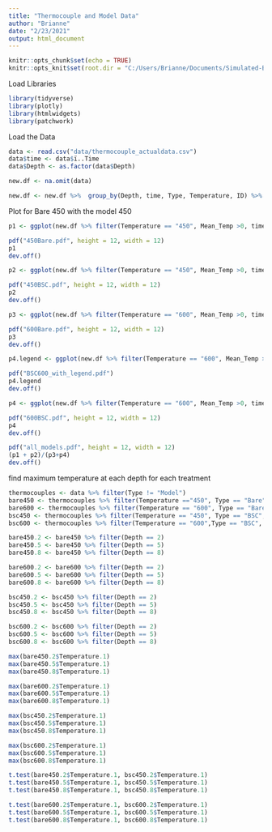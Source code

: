 ---
title: "Thermocouple and Model Data"
author: "Brianne"
date: "2/23/2021"
output: html_document
---

```{r setup, include=FALSE}
knitr::opts_chunk$set(echo = TRUE)
knitr::opts_knit$set(root.dir = "C:/Users/Brianne/Documents/Simulated-Burn/")
```

Load Libraries 
```{r, echo = FALSE}
library(tidyverse)
library(plotly)
library(htmlwidgets)
library(patchwork)
```

Load the Data
```{r}

data <- read.csv("data/thermocouple_actualdata.csv")
data$time <- data$ï..Time
data$Depth <- as.factor(data$Depth)

new.df <- na.omit(data)

new.df <- new.df %>%  group_by(Depth, time, Type, Temperature, ID) %>% summarize(Mean_Temp = mean(Temperature.1))
```

Plot for Bare 450 with the model 450
```{r, echo = FALSE}
p1 <- ggplot(new.df %>% filter(Temperature == "450", Mean_Temp >0, time < 60, ID == "Model450"), aes(x = time, y = Mean_Temp, color = Depth)) + geom_point(alpha = 0.5, size = 0.5) + theme_bw() + labs(x = "Time (min)", y = "Temperature (C)", title = "A", color = "Depth (cm) - From Model")  + geom_point(data = new.df %>% filter(Temperature == "450", Mean_Temp >0, time < 60, ID == "Bare450"), aes(x= time, y = Mean_Temp, shape = Depth), color = "black", alpha = 0.5, size = 1) + labs(shape = "Depth (cm) - Measured") + theme(legend.position = "none") + ylim(0,600)

pdf("450Bare.pdf", height = 12, width = 12)
p1
dev.off()
```

```{r, echo = FALSE}
p2 <- ggplot(new.df %>% filter(Temperature == "450", Mean_Temp >0, time < 60, ID == "Model450"), aes(x = time, y = Mean_Temp, color = Depth)) + geom_point(alpha = 0.5, size = 0.5) + theme_bw() + labs(x = "Time (min)", y = "Temperature (C)", title = "B", color = "Depth (cm) - From Model")  + geom_point(data = new.df %>% filter(Temperature == "450", Mean_Temp >0, time < 60, ID == "BSC450"), aes(x= time, y = Mean_Temp, shape = Depth), color = "black", alpha = 0.5, size = 1) + labs(shape = "Depth (cm) - Measured") + theme(legend.position = "none") + ylim(0,600)

pdf("450BSC.pdf", height = 12, width = 12)
p2
dev.off()
```

```{r, echo = FALSE}
p3 <- ggplot(new.df %>% filter(Temperature == "600", Mean_Temp >0, time < 60, ID == "Model600"), aes(x = time, y = Mean_Temp, color = Depth)) + geom_point(alpha = 0.5, size = 0.5) + theme_bw() + labs(x = "Time (min)", y = "Temperature (C)", title = "C", color = "Depth (cm) - From Model")  + geom_point(data = new.df %>% filter(Temperature == "600", Mean_Temp >0, time < 60, ID == "Bare600"), aes(x= time, y = Mean_Temp, shape = Depth), color = "black", alpha = 0.5, size = 1) + labs(shape = "Depth (cm) - Measured") + theme(legend.position = "none") + ylim(0,600)

pdf("600Bare.pdf", height = 12, width = 12)
p3
dev.off()
```

```{r, echo = FALSE}
p4.legend <- ggplot(new.df %>% filter(Temperature == "600", Mean_Temp >0, time < 60, ID == "Model600"), aes(x = time, y = Mean_Temp, color = Depth)) + geom_point(alpha = 0.5, size = 0.5) + theme_bw() + labs(x = "Time (min)", y = "Temperature (C)", title = "D", color = "Depth (cm) - From Model")  + geom_point(data = new.df %>% filter(Temperature == "600", Mean_Temp >0, time < 60, ID == "BSC600"), aes(x= time, y = Mean_Temp, shape = Depth), color = "black", alpha = 0.5, size = 1) + labs(shape = "Depth (cm) - Measured") + theme(legend.position = "right") + ylim(0,600)

pdf("BSC600_with_legend.pdf")
p4.legend
dev.off()

p4 <- ggplot(new.df %>% filter(Temperature == "600", Mean_Temp >0, time < 60, ID == "Model600"), aes(x = time, y = Mean_Temp, color = Depth)) + geom_point(alpha = 0.5, size = 0.5) + theme_bw() + labs(x = "Time (min)", y = "Temperature (C)", title = "D", color = "Depth (cm) - From Model")  + geom_point(data = new.df %>% filter(Temperature == "600", Mean_Temp >0, time < 60, ID == "BSC600"), aes(x= time, y = Mean_Temp, shape = Depth), color = "black", alpha = 0.5, size = 1) + labs(shape = "Depth (cm) - Measured") + theme(legend.position = "none") + ylim(0,600)

pdf("600BSC.pdf", height = 12, width = 12)
p4
dev.off()
```

```{r}
pdf("all_models.pdf", height = 12, width = 12)
(p1 + p2)/(p3+p4)
dev.off()
```

find maximum temperature at each depth for each treatment
```{r}
thermocouples <- data %>% filter(Type != "Model")
bare450 <- thermocouples %>% filter(Temperature =="450", Type == "Bare", Temperature.1 != "NaN", Temperature.1 >1, time < 30)
bare600 <- thermocouples %>% filter(Temperature == "600", Type == "Bare", Temperature.1 != "NaN", Temperature.1 >1, time < 30)
bsc450 <- thermocouples %>% filter(Temperature == "450", Type == "BSC", Temperature.1 != "NaN", Temperature.1 >1, time <30)
bsc600 <- thermocouples %>% filter(Temperature == "600",Type == "BSC", Temperature.1 != "NaN", Temperature.1 >1, time<30)
```

```{r}
bare450.2 <- bare450 %>% filter(Depth == 2)
bare450.5 <- bare450 %>% filter(Depth == 5)
bare450.8 <- bare450 %>% filter(Depth == 8)

bare600.2 <- bare600 %>% filter(Depth == 2)
bare600.5 <- bare600 %>% filter(Depth == 5)
bare600.8 <- bare600 %>% filter(Depth == 8)

bsc450.2 <- bsc450 %>% filter(Depth == 2)
bsc450.5 <- bsc450 %>% filter(Depth == 5)
bsc450.8 <- bsc450 %>% filter(Depth == 8)

bsc600.2 <- bsc600 %>% filter(Depth == 2)
bsc600.5 <- bsc600 %>% filter(Depth == 5)
bsc600.8 <- bsc600 %>% filter(Depth == 8)

```

```{r}
max(bare450.2$Temperature.1)
max(bare450.5$Temperature.1)
max(bare450.8$Temperature.1)
```

```{r}
max(bare600.2$Temperature.1)
max(bare600.5$Temperature.1)
max(bare600.8$Temperature.1)
```

```{r}
max(bsc450.2$Temperature.1)
max(bsc450.5$Temperature.1)
max(bsc450.8$Temperature.1)
```

```{r}
max(bsc600.2$Temperature.1)
max(bsc600.5$Temperature.1)
max(bsc600.8$Temperature.1)
```

```{r}
t.test(bare450.2$Temperature.1, bsc450.2$Temperature.1)
t.test(bare450.5$Temperature.1, bsc450.5$Temperature.1)
t.test(bare450.8$Temperature.1, bsc450.8$Temperature.1)

```

```{r}
t.test(bare600.2$Temperature.1, bsc600.2$Temperature.1)
t.test(bare600.5$Temperature.1, bsc600.5$Temperature.1)
t.test(bare600.8$Temperature.1, bsc600.8$Temperature.1)

```